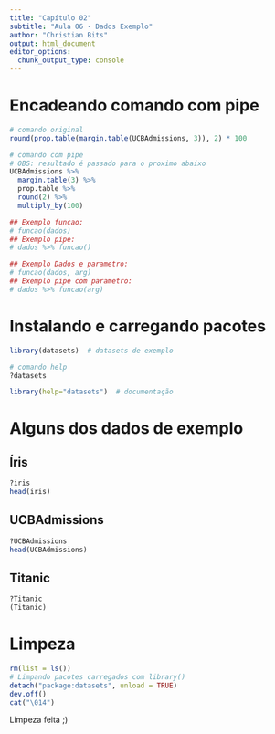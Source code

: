 ```yaml
---
title: "Capítulo 02"
subtitle: "Aula 06 - Dados Exemplo"
author: "Christian Bits"
output: html_document
editor_options: 
  chunk_output_type: console
---
```



# Encadeando comando com pipe
```r
# comando original
round(prop.table(margin.table(UCBAdmissions, 3)), 2) * 100

# comando com pipe
# OBS: resultado é passado para o proximo abaixo
UCBAdmissions %>%
  margin.table(3) %>%
  prop.table %>%
  round(2) %>%
  multiply_by(100)

## Exemplo funcao: 
# funcao(dados)
## Exemplo pipe:
# dados %>% funcao()

## Exemplo Dados e parametro:
# funcao(dados, arg)
## Exemplo pipe com parametro:
# dados %>% funcao(arg)
```



# Instalando e carregando pacotes

```r
library(datasets)  # datasets de exemplo
```

```r
# comando help
?datasets
```

```r
library(help="datasets")  # documentação
```

# Alguns dos dados de exemplo

## Íris
```r
?iris
head(iris)
```

## UCBAdmissions
```r
?UCBAdmissions
head(UCBAdmissions)
```

## Titanic
```r
?Titanic
(Titanic)
```

# Limpeza

```r
rm(list = ls()) 
# Limpando pacotes carregados com library()
detach("package:datasets", unload = TRUE)
dev.off()
cat("\014")
```

Limpeza feita ;)
